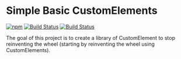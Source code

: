 
<Meta title="Introduction" />

# Simple Basic CustomElements

[![npm](https://img.shields.io/npm/v/@sb-elements/all.svg)](http://npm.im/@sb-elements/all)
[![Build Status](https://travis-ci.org/SimpleBasicElements/Elements.svg?branch=master)](https://travis-ci.org/SimpleBasicElements/Elements)
[![Build Status](https://github.com/SimpleBasicElements/Elements/workflows/Test/badge.svg)](https://github.com/SimpleBasicElements/Elements/actions)

The goal of this project is to create a library of CustomElement to stop reinventing the wheel (starting by reinventing the wheel using CustomElements).
